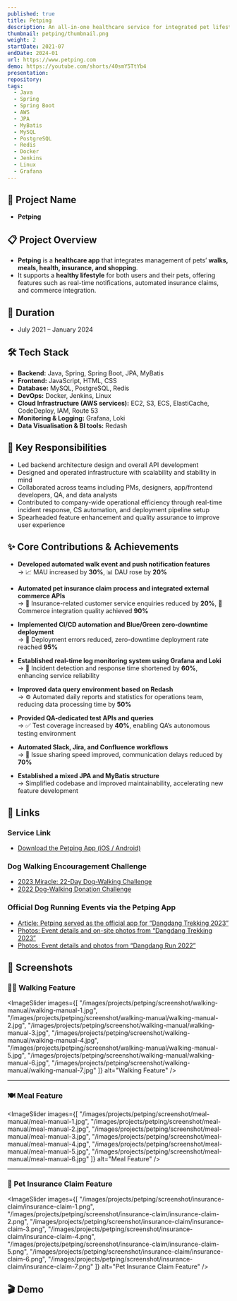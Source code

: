 ```yaml
---
published: true
title: Petping
description: An all-in-one healthcare service for integrated pet lifestyle management
thumbnail: petping/thumbnail.png
weight: 2
startDate: 2021-07
endDate: 2024-01
url: https://www.petping.com
demo: https://youtube.com/shorts/40smY5TtYb4
presentation: 
repository: 
tags:
  - Java
  - Spring
  - Spring Boot
  - AWS
  - JPA
  - MyBatis
  - MySQL
  - PostgreSQL
  - Redis
  - Docker
  - Jenkins
  - Linux
  - Grafana
---
```


## 📌 Project Name
- **Petping**

## 📋 Project Overview
- **Petping** is a **healthcare app** that integrates management of pets’ **walks, meals, health, insurance, and shopping**.  
- It supports a **healthy lifestyle** for both users and their pets, offering features such as real-time notifications, automated insurance claims, and commerce integration.

## 📅 Duration
- July 2021 – January 2024

## 🛠 Tech Stack
- **Backend:** Java, Spring, Spring Boot, JPA, MyBatis  
- **Frontend:** JavaScript, HTML, CSS  
- **Database:** MySQL, PostgreSQL, Redis  
- **DevOps:** Docker, Jenkins, Linux  
- **Cloud Infrastructure (AWS services):** EC2, S3, ECS, ElastiCache, CodeDeploy, IAM, Route 53  
- **Monitoring & Logging:** Grafana, Loki  
- **Data Visualisation & BI tools:** Redash

## 👤 Key Responsibilities
- Led backend architecture design and overall API development  
- Designed and operated infrastructure with scalability and stability in mind  
- Collaborated across teams including PMs, designers, app/frontend developers, QA, and data analysts  
- Contributed to company-wide operational efficiency through real-time incident response, CS automation, and deployment pipeline setup  
- Spearheaded feature enhancement and quality assurance to improve user experience

## ✨ Core Contributions & Achievements  

- **Developed automated walk event and push notification features**  
  → 📈 MAU increased by **30%**, 📊 DAU rose by **20%**

- **Automated pet insurance claim process and integrated external commerce APIs**  
  → 💬 Insurance-related customer service enquiries reduced by **20%**, 🤝 Commerce integration quality achieved **90%**

- **Implemented CI/CD automation and Blue/Green zero-downtime deployment**  
  → 🚀 Deployment errors reduced, zero-downtime deployment rate reached **95%**

- **Established real-time log monitoring system using Grafana and Loki**  
  → 🔎 Incident detection and response time shortened by **60%**, enhancing service reliability

- **Improved data query environment based on Redash**  
  → ⚙️ Automated daily reports and statistics for operations team, reducing data processing time by **50%**

- **Provided QA-dedicated test APIs and queries**  
  → ✅ Test coverage increased by **40%**, enabling QA’s autonomous testing environment

- **Automated Slack, Jira, and Confluence workflows**  
  → 🔔 Issue sharing speed improved, communication delays reduced by **70%**

- **Established a mixed JPA and MyBatis structure**  
  → Simplified codebase and improved maintainability, accelerating new feature development

## 🔗 Links
### Service Link
- <a href="https://www.petping.com" target="_blank">Download the Petping App (iOS / Android)</a>

### Dog Walking Encouragement Challenge
- <a href="https://service.petping.com/site/miracle2023" target="_blank">2023 Miracle: 22-Day Dog-Walking Challenge</a>
- <a href="https://service.petping.com/site/dognation2022" target="_blank">2022 Dog-Walking Donation Challenge</a>

### Official Dog Running Events via the Petping App
- <a href="http://www.koreadognews.co.kr/news/view.php?no=6501" target="_blank">Article: Petping served as the official app for “Dangdang Trekking 2023”</a>
- <a href="https://www.1986.co.kr/230519-21" target="_blank">Photos: Event details and on-site photos from “Dangdang Trekking 2023”</a>
- <a href="https://www.1986.co.kr/220924" target="_blank">Photos: Event details and photos from “Dangdang Run 2022”</a>

## 📸 Screenshots

### 🚶‍♂️ Walking Feature
<ImageSlider
  images={[
    "/images/projects/petping/screenshot/walking-manual/walking-manual-1.jpg",
    "/images/projects/petping/screenshot/walking-manual/walking-manual-2.jpg",
    "/images/projects/petping/screenshot/walking-manual/walking-manual-3.jpg",
    "/images/projects/petping/screenshot/walking-manual/walking-manual-4.jpg",
    "/images/projects/petping/screenshot/walking-manual/walking-manual-5.jpg",
    "/images/projects/petping/screenshot/walking-manual/walking-manual-6.jpg",
    "/images/projects/petping/screenshot/walking-manual/walking-manual-7.jpg"
  ]}
  alt="Walking Feature"
/>

---

### 🍽️ Meal Feature
<ImageSlider
  images={[
    "/images/projects/petping/screenshot/meal-manual/meal-manual-1.jpg",
    "/images/projects/petping/screenshot/meal-manual/meal-manual-2.jpg",
    "/images/projects/petping/screenshot/meal-manual/meal-manual-3.jpg",
    "/images/projects/petping/screenshot/meal-manual/meal-manual-4.jpg",
    "/images/projects/petping/screenshot/meal-manual/meal-manual-5.jpg",
    "/images/projects/petping/screenshot/meal-manual/meal-manual-6.jpg"
  ]}
  alt="Meal Feature"
/>

---

### 🐾 Pet Insurance Claim Feature
<ImageSlider
  images={[
    "/images/projects/petping/screenshot/insurance-claim/insurance-claim-1.png",
    "/images/projects/petping/screenshot/insurance-claim/insurance-claim-2.png",
    "/images/projects/petping/screenshot/insurance-claim/insurance-claim-3.png",
    "/images/projects/petping/screenshot/insurance-claim/insurance-claim-4.png",
    "/images/projects/petping/screenshot/insurance-claim/insurance-claim-5.png",
    "/images/projects/petping/screenshot/insurance-claim/insurance-claim-6.png",
    "/images/projects/petping/screenshot/insurance-claim/insurance-claim-7.png"
  ]}
  alt="Pet Insurance Claim Feature"
/>

## 🎬 Demo
<YoutubeEmbed videoId="40smY5TtYb4" />